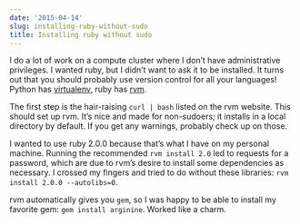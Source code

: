 ```yaml
---
date: '2015-04-14'
slug: installing-ruby-without-sudo
title: Installing ruby without sudo
---
```


I do a lot of work on a compute cluster where I don't have administrative privileges. I wanted ruby, but I didn't want to ask it to be installed. It turns out that you should probably use version control for all your languages! Python has [virtualenv](http://docs.python-guide.org/en/latest/dev/virtualenvs/), ruby has [rvm](https://rvm.io/).





The first step is the hair-raising `curl | bash` listed on the rvm website. This should set up rvm. It’s nice and made for non-sudoers; it installs in a local directory by default. If you get any warnings, probably check up on those.





I wanted to use ruby 2.0.0 because that’s what I have on my personal machine. Running the recommended `rvm install 2.0` led to requests for a password, which are due to rvm’s desire to install some dependencies as necessary. I crossed my fingers and tried to do without these libraries: `rvm install 2.0.0 --autolibs=0`.





rvm automatically gives you `gem`, so I was happy to be able to install my favorite gem: `gem install arginine`. Worked like a charm.